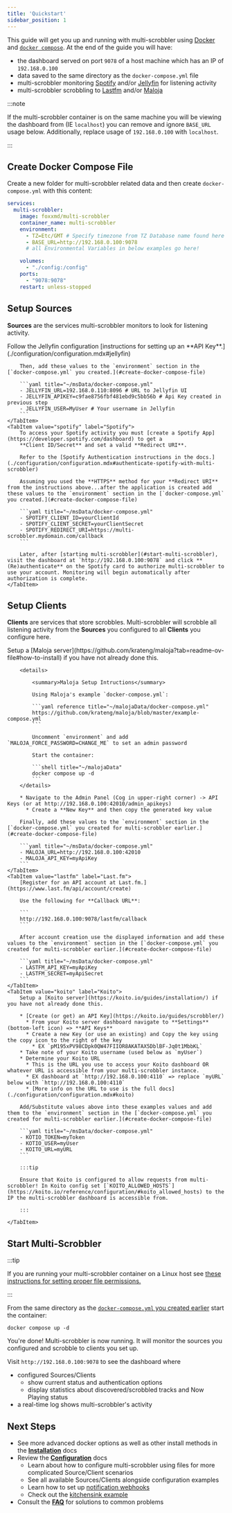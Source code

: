```yaml
---
title: 'Quickstart'
sidebar_position: 1
---
```



This guide will get you up and running with multi-scrobbler using [Docker](https://www.docker.com/) and [`docker compose`](https://docs.docker.com/compose/). At the end of the guide you will have:

* the dashboard served on port `9078` of a host machine which has an IP of `192.168.0.100`
* data saved to the same directory as the `docker-compose.yml` file
* multi-scrobbler monitoring [Spotify](./configuration/configuration.mdx#spotify) and/or [Jellyfin](./configuration/configuration.mdx#jellyfin) for listening activity
* multi-scrobbler scrobbling to [Lastfm](./configuration/configuration.mdx#lastfm) and/or [Maloja](./configuration/configuration.mdx#maloja)

:::note

If the multi-scrobbler container is on the same machine you will be viewing the dashboard from (IE `localhost`) you can remove and ignore `BASE_URL` usage below. Additionally, replace usage of `192.168.0.100` with `localhost`.

:::

## Create Docker Compose File

Create a new folder for multi-scrobbler related data and then create `docker-compose.yml` with this content:

```yaml title="~/msData/docker-compose.yml"
services:
  multi-scrobbler:
    image: foxxmd/multi-scrobbler
    container_name: multi-scrobbler
    environment:
      - TZ=Etc/GMT # Specify timezone from TZ Database name found here https://en.wikipedia.org/wiki/List_of_tz_database_time_zones
      - BASE_URL=http://192.168.0.100:9078
      # all Environmental Variables in below examples go here!

    volumes:
      - "./config:/config"
    ports:
      - "9078:9078"
    restart: unless-stopped
```

## Setup Sources

**Sources** are the services multi-scrobbler monitors to look for listening activity.

<Tabs>
    <TabItem value="jellyfin" label="Jellyfin">
        Follow the Jellyfin configuration [instructions for setting up an **API Key**.](./configuration/configuration.mdx#jellyfin)

        Then, add these values to the `environment` section in the [`docker-compose.yml` you created.](#create-docker-compose-file)

        ```yaml title="~/msData/docker-compose.yml"
        - JELLYFIN_URL=192.168.0.110:8096 # URL to Jellyfin UI
        - JELLYFIN_APIKEY=c9fae8756fbf481ebd9c5bb56b # Api Key created in previous step
        - JELLYFIN_USER=MyUser # Your username in Jellyfin
        ```
    </TabItem>
    <TabItem value="spotify" label="Spotify">
        To access your Spotify activity you must [create a Spotify App](https://developer.spotify.com/dashboard) to get a
        **Client ID/Secret** and set a valid **Redirect URI**.
        
        Refer to the [Spotify Authentication instructions in the docs.](./configuration/configuration.mdx#authenticate-spotify-with-multi-scrobbler)

        Assuming you used the **HTTPS** method for your **Redirect URI** from the instructions above...after the application is created add these values to the `environment` section in the [`docker-compose.yml` you created.](#create-docker-compose-file)

        ```yaml title="~/msData/docker-compose.yml"
        - SPOTIFY_CLIENT_ID=yourClientId
        - SPOTIFY_CLIENT_SECRET=yourClientSecret
        - SPOTIFY_REDIRECT_URI=https://multi-scrobbler.mydomain.com/callback
        ```

        Later, after [starting multi-scrobbler](#start-multi-scrobbler), visit the dashboard at `http://192.168.0.100:9078` and click **(Re)authenticate** on the Spotify card to authorize multi-scrobbler to use your account. Monitoring will begin automatically after authorization is complete.
    </TabItem>
</Tabs>

## Setup Clients

**Clients** are services that store scrobbles. Multi-scrobbler will scrobble all listening activity from the **Sources** you configured to all **Clients** you configure here.

<Tabs>
    <TabItem value="maloja" label="Maloja">
        Setup a [Maloja server](https://github.com/krateng/maloja?tab=readme-ov-file#how-to-install) if you have not already done this.

        <details>

            <summary>Maloja Setup Intructions</summary>

            Using Maloja's example `docker-compose.yml`:

            ```yaml reference title="~/malojaData/docker-compose.yml"
            https://github.com/krateng/maloja/blob/master/example-compose.yml
            ```

            Uncomment `environment` and add `MALOJA_FORCE_PASSWORD=CHANGE_ME` to set an admin password

            Start the container:

            ```shell title="~/malojaData"
            docker compose up -d
            ```
        </details>

        * Navigate to the Admin Panel (Cog in upper-right corner) -> API Keys (or at http://192.168.0.100:42010/admin_apikeys)
          * Create a **New Key** and then copy the generated key value

        Finally, add these values to the `environment` section in the [`docker-compose.yml` you created for multi-scrobbler earlier.](#create-docker-compose-file)

        ```yaml title="~/msData/docker-compose.yml"
        - MALOJA_URL=http://192.168.0.100:42010
        - MALOJA_API_KEY=myApiKey
        ```
    </TabItem>
    <TabItem value="lastfm" label="Last.fm">
        [Register for an API account at Last.fm.](https://www.last.fm/api/account/create)

        Use the following for **Callback URL**:

        ```
        http://192.168.0.100:9078/lastfm/callback
        ```

        After account creation use the displayed information and add these values to the `environment` section in the [`docker-compose.yml` you created for multi-scrobbler earlier.](#create-docker-compose-file)

        ```yaml title="~/msData/docker-compose.yml"
        - LASTFM_API_KEY=myApiKey
        - LASTFM_SECRET=myApiSecret
        ```
    </TabItem>
    <TabItem value="koito" label="Koito">
        Setup a [Koito server](https://koito.io/guides/installation/) if you have not already done this.

        * [Create (or get) an API Key](https://koito.io/guides/scrobbler/)
          * From your Koito server dashboard navigate to **Settings** (bottom-left icon) => **API Keys**
          * Create a new Key (or use an existing) and Copy the key using the copy icon to the right of the key
            * EX `pM195xPV98CDpk0QW47FIIOR8AKATAX5DblBF-Jq0t1MbbKL`
        * Take note of your Koito username (used below as `myUser`)
        * Determine your Koito URL
          * This is the URL you use to access your Koito dashboard OR whatever URL is accessible from your multi-scrobbler instance.
          * EX dashboard at `http://192.168.0.100:4110` => replace `myURL` below with `http://192.168.0.100:4110`
          * [More info on the URL to use is the full docs](./configuration/configuration.mdx#koito)

        Add/Substitute values above into these examples values and add them to the `environment` section in the [`docker-compose.yml` you created for multi-scrobbler earlier.](#create-docker-compose-file)

        ```yaml title="~/msData/docker-compose.yml"
        - KOTIO_TOKEN=myToken
        - KOTIO_USER=myUser
        - KOITO_URL=myURL
        ```

        :::tip

        Ensure that Koito is configured to allow requests from multi-scrobbler! In Koito config set [`KOITO_ALLOWED_HOSTS`](https://koito.io/reference/configuration/#koito_allowed_hosts) to the IP the multi-scrobbler dashboard is accessible from.

        :::

    </TabItem>
</Tabs>

## Start Multi-Scrobbler

:::tip

If you are running your multi-scrobbler container on a Linux host see [these instructions for setting proper file permissions.](./installation/installation.mdx#linux-host)

:::

From the same directory as the [`docker-compose.yml` you created earlier](#create-docker-compose-file) start the container:

```shell title="~/msData"
docker compose up -d
```

You're done! Multi-scrobbler is now running. It will monitor the sources you configured and scrobble to clients you set up.

Visit `http://192.168.0.100:9078` to see the dashboard where

* configured Sources/Clients
  * show current status and authentication options
  * display statistics about discovered/scrobbled tracks and Now Playing status
* a real-time log shows multi-scrobbler's activity

## Next Steps

* See more advanced docker options as well as other install methods in the [**Installation**](./installation/installation.mdx#docker) docs
* Review the [**Configuration**](./configuration/configuration.mdx) docs
  * Learn about how to configure multi-scrobbler using files for more complicated Source/Client scenarios
  * See all available Sources/Clients alongside configuration examples
  * Learn how to set up [notification webhooks](./configuration/configuration.mdx#webhook-configurations)
  * Check out the [kitchensink example](./configuration/kitchensink.md)
* Consult the [**FAQ**](./FAQ.md) for solutions to common problems
